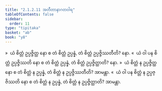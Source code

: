 ```yaml
---
title: "2.1.2.11 အတီတာနာဂတဝါရ"
tableOfContents: false
sidebar:
  order: 11
type: "tipitaka"
basket: "ab"
book: "y8"
---
```



<DynamicBreadcrumb />

<Division number="101" book="y8" e="ch" v="34" p="312">

<Paragraph number="480" book="y8">
»  ယံ စိတ္တံ ဥပ္ပဇ္ဇိတ္ထ နော စ တံ စိတ္တံ ဥပ္ပန္နံ, တံ စိတ္တံ ဥပ္ပဇ္ဇိဿတီတိ? နော.
</Paragraph>

<Paragraph number="481" book="y8">
«  ယံ ဝါ ပန စိတ္တံ ဥပ္ပဇ္ဇိဿတိ နော စ တံ စိတ္တံ ဥပ္ပန္နံ, တံ စိတ္တံ ဥပ္ပဇ္ဇိတ္ထာတိ? နော.
</Paragraph>

<Paragraph number="482" book="y8">
»  ယံ စိတ္တံ န ဥပ္ပဇ္ဇိတ္ထ နော စ တံ စိတ္တံ န ဥပ္ပန္နံ, တံ စိတ္တံ န ဥပ္ပဇ္ဇိဿတီတိ? အာမန္တာ.
</Paragraph>

<Paragraph number="483" book="y8">
«  ယံ ဝါ ပန စိတ္တံ န ဥပ္ပဇ္ဇိဿတိ နော စ တံ စိတ္တံ န ဥပ္ပန္နံ, တံ စိတ္တံ န ဥပ္ပဇ္ဇိတ္ထာတိ? အာမန္တာ.
</Paragraph>
</Division>